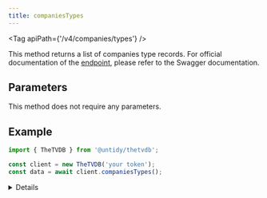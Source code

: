 ```yaml
---
title: companiesTypes
---
```



<Tag apiPath={'/v4/companies/types'} />

This method returns a list of companies type records. For official documentation of the
[endpoint](https://thetvdb.github.io/v4-api/#/Companies/getCompanyTypes), please refer to the Swagger
documentation.

## Parameters

This method does not require any parameters.

## Example

```js {4}
import { TheTVDB } from '@untidy/thetvdb';

const client = new TheTVDB('your token');
const data = await client.companiesTypes();
```

<Details>

```js
{
  status: 'success',
  data: [
    {
      companyTypeId: 1,
      companyTypeName: 'Network',
    },
    {
      companyTypeId: 2,
      companyTypeName: 'Studio',
    },
    // ...
  ],
};
```

</Details>
